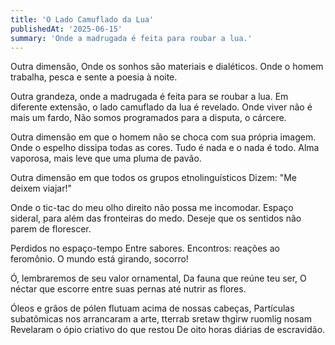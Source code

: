 ```yaml
---
title: 'O Lado Camuflado da Lua'
publishedAt: '2025-06-15'
summary: 'Onde a madrugada é feita para roubar a lua.'
---
```


Outra dimensão,
Onde os sonhos são materiais e dialéticos.
Onde o homem trabalha, pesca e sente a poesia à noite.

Outra grandeza, onde a madrugada é feita para se roubar a lua.
Em diferente extensão, o lado camuflado da lua é revelado.
Onde viver não é mais um fardo,
Não somos programados para a disputa, o cárcere.

Outra dimensão em que o homem não se choca com sua própria imagem.
Onde o espelho dissipa todas as cores. Tudo é nada e o nada é todo.
Alma vaporosa, mais leve que uma pluma de pavão.

Outra dimensão em que todos os grupos etnolinguísticos
Dizem: "Me deixem viajar!"

Onde o tic-tac do meu olho direito não possa me incomodar.
Espaço sideral, para além das fronteiras do medo.
Deseje que os sentidos não parem de florescer.

Perdidos no espaço-tempo
Entre sabores.
Encontros: reações ao feromônio.
O mundo está girando, socorro!

Ó, lembraremos de seu valor ornamental,
Da fauna que reúne teu ser,
O néctar que escorre entre suas pernas até nutrir as flores.

Óleos e grãos de pólen flutuam acima de nossas cabeças,
Partículas subatômicas nos arrancaram a arte,
tterrab
sretaw thgirw ruomlig nosam
Revelaram o ópio criativo do que restou
De oito horas diárias de escravidão.